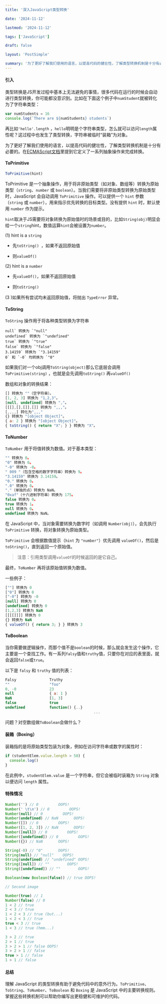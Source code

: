 ```yaml
---
title: '深入JavaScript类型转换'

date: '2024-11-12'

lastmod: '2024-11-12'

tags: ['JavaScript']

draft: false

layout: 'PostSimple'

summary: '为了更好了解我们使用的语言，以提高代码的健壮性，了解类型转换机制是十分有必要的。'
---
```


#### 引入

类型转换是JS开发过程中基本上无法避免的事情，很多代码在运行的时候会自动进行类型转换，你可能都没意识到。比如在下面这个例子中`numStudent`就被转化为了字符串类型：

```javascript
var numStudents = 16
console.log(`There are ${numStudents} students`)
```

再比如`'hello'.length` ，`hello`明明是个字符串类型，怎么就可以访问`length`属性呢？这过程中也发生了类型转换，字符串被临时“装箱”为对象。

为了更好了解我们使用的语言，以提高代码的健壮性，了解类型转换机制是十分有必要的。在[ECMAScript文档](https://tc39.es/ecma262/#sec-toprimitive)里提到它定义了一系列抽象操作来完成转换。

#### ToPrimitive

```javascript
ToPrimitive(hint)
```

ToPrimitive 是一个抽象操作，用于将非原始类型（如对象、数组等）转换为原始类型（`string`、`number` 或 `boolean`）。当我们需要将非原始类型转换为原始类型时，JavaScript 会自动调用 `ToPrimitive` 操作。可以提供一个 `hint` 参数（`string` 或 `number`），用来指示优先转换的目标类型。没有提供 `hint` 时，默认使用 `number` 作为提示。

`hint`取决于JS需要将对象转换为原始值时的场景或目的，比如`String(obj)`明显会给一个`string`hint，数值运算`hint`会被设置为`number`。

(1) hint is a `string`

- 先`toString() `，如果不返回原始值

- 则`valueOf()`

(2) hint is a `number`

- 先`valueOf()`，如果不返回原始值

- 则`toString() `

(3 )如果所有尝试均未返回原始值，将抛出 `TypeError` 异常。

#### ToString

`ToString` 操作用于将各种类型转换为字符串

```
null` 转换为 `"null"
undefined` 转换为 `"undefined"
true` 转换为 `"true"
false` 转换为 `"false"
3.14159` 转换为 `"3.14159"
0` 和 `-0` 均转换为 `"0"
```

如果我们对一个obj调用`ToString(object)`那么它底层会调用`ToPrimitive(string)` ，也就是会先调用`toString()` 再`valueOf()`

数组和对象的转换结果：

```javascript
[] 转换为 ""（空字符串）。
[1, 2, 3] 转换为 "1,2,3"。
[null, undefined] 转换为 ","。
[[[],[],[]],[]] 转换为 ",,,"。
[,,,,] 转化为",,,"
{} 转换为 "[object Object]"。
{ a: 2 } 转换为 "[object Object]"。
{ toString() { return "X"; } } 转换为 "X"。
```

#### ToNumber

`ToNumber` 用于将值转换为数值。对于基本类型：

```javascript
"" 转换为 0。
"0" 转换为 0。
"-0" 转换为 -0。
" 009 "（包含空格的数字字符串）转换为 9。
"3.14159" 转换为 3.14159。
"0." 转换为 0。
".0" 转换为 0。
"."（单独的点）转换为 NaN。
"0xaf"（十六进制字符串）转换为 175。
false 转换为 0。
true 转换为 1。
null 转换为 0。
undefined 转换为 NaN。
```

在 JavaScript 中，当对象需要转换为数字时（如调用 `Number(obj)`），会先执行 `ToPrimitive` 转换，将对象转换为原始类型。

`ToPrimitive` 会根据数值提示（`hint` 为 `"number"`）优先调用 `valueOf()`，然后是 `toString()`，直到返回一个原始值。

> 注意：引用类型调用`valueOf`的时候返回的是它自己。

最终，`ToNumber` 再将该原始值转换为数值。

一些例子：

```javascript
[""] 转换为 0
["0"] 转换为 0
["-0"] 转换为 -0
[null] 转换为 0
[undefined] 转换为 0
[1,2,3] 转换为 NaN
[[[[]]]] 转换为 0
{} 转换为 NaN
{ valueOf() { return 3; } } 转换为 3
```

#### ToBoolean

当你需要做逻辑操作，而那个值不是`boolean`的时候，那么就会发生这个操作，它主要是一个查找工作。有一系列`falsy`值和`truthy`值，只要你在对应的表里面，就会返回`false`或`true`。

以下是 `falsy` 和 `truthy` 值的列表：

```javascript
Falsy               Truthy
""                  "foo"
0, -0               23
null                { a: 1 }
NaN                 [1, 3]
false               true
undefined           function() {..}
										...
```

问题？对空数组做`ToBoolean`会做什么？

#### 装箱（Boxing）

装箱指的是将原始类型包装为对象，例如在访问字符串或数字的属性时：

```javascript
if (studentElem.value.length > 50) {
  console.log()
}
```

在此例中，`studentElem.value` 是一个字符串，但它会被临时装箱为 `String` 对象以便访问 `length` 属性。

#### 特殊情况

```javascript
Number('') // 0         OOPS!
Number(' \t\n') // 0         OOPS!
Number(null) // 0         OOPS!
Number(undefined) // NaN       OOPS!
Number([]) // 0         OOPS!
Number([1, 2, 3]) // NaN       OOPS!
Number([null]) // 0         OOPS!
Number([undefined]) // 0         OOPS!
Number({}) // NaN       OOPS!

String(-0) // "0"       OOPS!
String(null) // "null"    OOPS!
String(undefined) // "undefined" OOPS!
String([null]) // ""        OOPS!
String([undefined]) // ""        OOPS!

Boolean(new Boolean(false)) // true OOPS!

// Second image

Number(true) // 1
Number(false) // 0
1 < 2 // true
2 < 3 // true
1 < 2 < 3 // true (but...)
1 < 2 < 3 // true
true < 3 // true
1 < 3 // true (hmm...)

3 > 2 // true
2 > 1 // true
3 > 2 > 1 // false OOPS!
3 > 2 > 1 // false
true > 1 // false
1 > 1 // false
```

#### 总结

理解 JavaScript 的类型转换有助于避免代码中的意外行为。`ToPrimitive`、`ToString`、`ToNumber`、`ToBoolean` 和 `Boxing` 是 JavaScript 中的主要转换规则。掌握这些转换机制可以帮助你编写出更稳健和可维护的代码。
